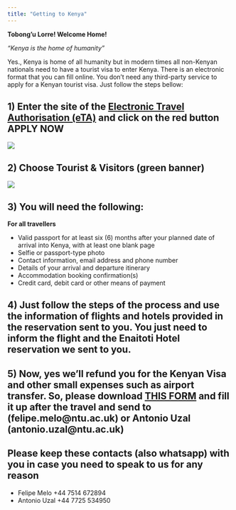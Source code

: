 ```yaml
---
title: "Getting to Kenya"
---
```


**Tobong’u Lorre! Welcome Home!**

*"Kenya is the home of humanity" *


Yes., Kenya is home of all humanity but in modern times all non-Kenyan nationals need to have a tourist visa to enter Kenya. There is an electronic format that you can fill online. You don't need any third-party service to apply for a Kenyan tourist visa. Just follow the steps bellow:

## 1) Enter the site of the [Electronic Travel Authorisation (eTA)](https://www.etakenya.go.ke/en) and click on the red button APPLY NOW

![](figs/kenya_visa1.png)

## 2) Choose Tourist & Visitors (green banner)

![](figs/kenya_visa2.png)

## 3) You will need the following:

**For all travellers**

- Valid passport for at least six (6) months after your planned date of arrival into Kenya, with at least one blank page 
- Selfie or passport-type photo
- Contact information, email address and phone number
- Details of your arrival and departure itinerary 
- Accommodation booking confirmation(s)
- Credit card, debit card or other means of payment

## 4) Just follow the steps of the process and use the information of flights and hotels provided in the reservation sent to you. You just need to inform the flight and the Enaitoti Hotel reservation we sent to you.

## 5) Now, yes we'll refund you for the Kenyan Visa and other small expenses such as airport transfer. So, please download [THIS FORM](refund.doc) and fill it up after the travel and send to  (felipe.melo@ntu.ac.uk) or Antonio Uzal (antonio.uzal@ntu.ac.uk)

## Please keep these contacts (also whatsapp) with you in case you need to speak to us for any reason

- Felipe Melo +44 7514 672894
- Antonio Uzal +44 7725 534950
